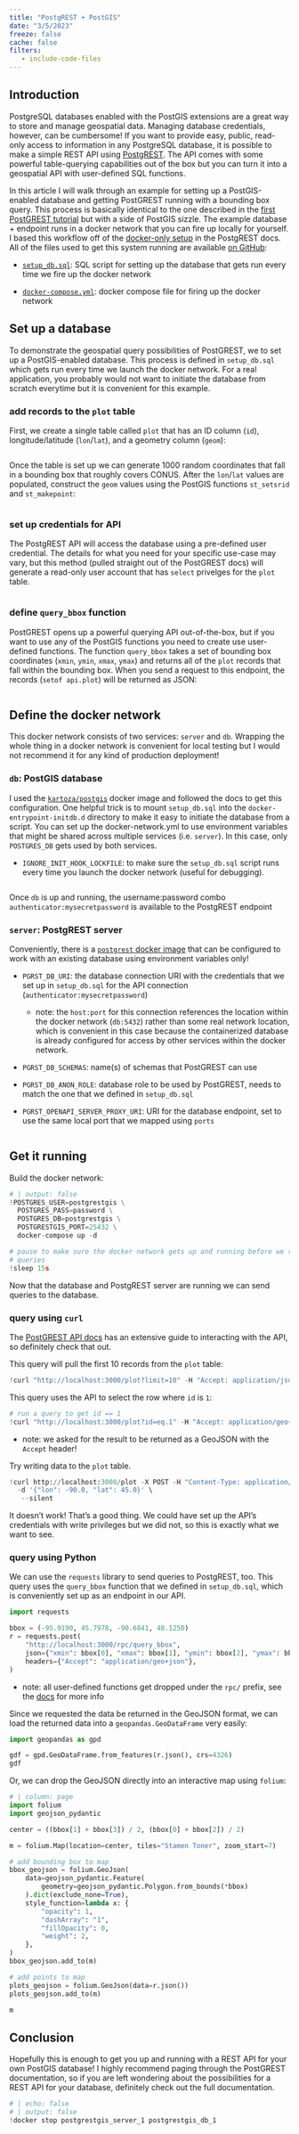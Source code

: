 ```yaml
---
title: "PostgREST + PostGIS"
date: "3/5/2023"
freeze: false
cache: false
filters:
   - include-code-files
---
```


## Introduction
PostgreSQL databases enabled with the PostGIS extensions are a great way to
store and manage geospatial data.
Managing database credentials, however, can be cumbersome!
If you want to provide easy, public, read-only access to information in any
PostgreSQL database, it is possible to make a simple REST API using
[PostgREST](https://postgrest.org/en/stable/).
The API comes with some powerful table-querying capabilities out of the box but
you can turn it into a geospatial API with user-defined SQL functions.

In this article I will walk through an example for setting up a PostGIS-enabled
database and getting PostGREST running with a bounding box query.
This process is basically identical to the one described in the
[first PostGREST tutorial](https://postgrest.org/en/stable/tutorials/tut0.html#step-4-create-database-for-api)
but with a side of PostGIS sizzle.
The example database + endpoint runs in a docker network that you can fire up
locally for yourself.
I based this workflow off of the
[docker-only setup](https://postgrest.org/en/stable/install.html#containerized-postgrest-and-db-with-docker-compose)
in the PostgREST docs.
All of the files used to get this system running are available
[on GitHub](https://github.com/hrodmn/hrodmn.dev/blob/main/posts/postgrestgis/):

* [`setup_db.sql`](setup_db.sql): SQL script for setting up the database that
gets run every time we fire up the docker network

* [`docker-compose.yml`](docker-compose.yml): docker compose file for firing up
the docker network

## Set up a database
To demonstrate the geospatial query possibilities of PostGREST, we to set up a
PostGIS-enabled database.
This process is defined in `setup_db.sql` which gets run every time we launch
the docker network.
For a real application, you probably would not want to initiate the database
from scratch everytime but it is convenient for this example.

### add records to the `plot` table
First, we create a single table called `plot` that has an ID column (`id`),
longitude/latitude (`lon`/`lat`), and a geometry column (`geom`):

```.sql
```

Once the table is set up we can generate 1000 random coordinates that fall in a
bounding box that roughly covers CONUS.
After the `lon`/`lat` values are populated, construct the `geom` values using
the PostGIS functions `st_setsrid` and `st_makepoint`:

```.sql
```

### set up credentials for API
The PostgREST API will access the database using a pre-defined user credential.
The details for what you need for your specific use-case may vary, but this
method (pulled straight out of the PostGREST docs) will generate a read-only
user account that has `select` privelges for the `plot` table.

```.sql
```

### define `query_bbox` function
PostGREST opens up a powerful querying API out-of-the-box, but if you want to
use any of the PostGIS functions you need to create use user-defined functions.
The function `query_bbox` takes a set of bounding box coordinates (`xmin`,
`ymin`, `xmax`, `ymax`) and returns all of the `plot` records that fall within
the bounding box.
When you send a request to this endpoint, the records (`setof api.plot`) will be
returned as JSON:

```.sql
```

## Define the docker network
This docker network consists of two services: `server` and `db`.
Wrapping the whole thing in a docker network is convenient for local testing but
I would not recommend it for any kind of production deployment!

### `db`: PostGIS database
I used the [`kartoza/postgis`](https://hub.docker.com/r/kartoza/postgis/) docker
image and followed the docs to get this configuration.
One helpful trick is to mount `setup_db.sql` into the
`docker-entrypoint-initdb.d` directory to make it easy to initiate the database
from a script.
You can set up the docker-network.yml to use environment variables that might be
shared across multiple services (i.e. `server`).
In this case, only `POSTGRES_DB` gets used by both services.

* `IGNORE_INIT_HOOK_LOCKFILE`: to make sure the `setup_db.sql` script runs every
time you launch the docker network (useful for debugging).

```.yml
```
Once `db` is up and running, the username:password  combo 
`authenticator:mysecretpassword` is available to the PostgREST endpoint

### `server`: PostgREST server
Conveniently, there is a
[`postgrest` docker image](https://hub.docker.com/r/postgrest/postgrest) 
that can be configured to work with an existing database using environment
variables only!

* `PGRST_DB_URI`: the database connection URI with the credentials that we set
up in `setup_db.sql` for the API connection (`authenticator:mysecretpassword`)
  * note: the `host:port` for this connection references the location within
  the docker network (`db:5432`) rather than some real network location, which
  is convenient in this case because the containerized database is already
  configured for access by other services within the docker network.

* `PGRST_DB_SCHEMAS`: name(s) of schemas that PostGREST can use

* `PGRST_DB_ANON_ROLE`: database role to be used by PostGREST, needs to match
the one that we defined in `setup_db.sql`

* `PGRST_OPENAPI_SERVER_PROXY_URI`: URI for the database endpoint, set to use
the same local port that we mapped using `ports`

```.yml
```

## Get it running
Build the docker network:
```python
# | output: false
!POSTGRES_USER=postgrestgis \
  POSTGRES_PASS=password \
  POSTGRES_DB=postgrestgis \
  POSTGRESTGIS_PORT=25432 \
  docker-compose up -d

# pause to make sure the docker network gets up and running before we run any
# queries
!sleep 15s
```
Now that the database and PostgREST server are running we can send queries to 
the database.

### query using `curl`
The [PostGREST API docs](https://postgrest.org/en/stable/api.html) has an
extensive guide to interacting with the API, so definitely check that out.

This query will pull the first 10 records from the `plot` table:
```python
!curl "http://localhost:3000/plot?limit=10" -H "Accept: application/json" --silent
```

This query uses the API to select the row where `id` is `1`:
```python
# run a query to get id == 1
!curl "http://localhost:3000/plot?id=eq.1" -H "Accept: application/geo+json" --silent
```

* note: we asked for the result to be returned as a GeoJSON with the `Accept`
header!

Try writing data to the `plot` table.
```python
!curl http://localhost:3000/plot -X POST -H "Content-Type: application/json" \
  -d '{"lon": -90.0, "lat": 45.0}' \
   --silent
```
It doesn't work!
That's a good thing.
We could have set up the API's credentials with write privileges but we did not,
so this is exactly what we want to see.

### query using Python
We can use the `requests` library to send queries to PostgREST, too.
This query uses the `query_bbox` function that we defined in `setup_db.sql`,
which is conveniently set up as an endpoint in our API.
```python
import requests

bbox = (-95.9190, 45.7978, -90.6841, 48.1250)
r = requests.post(
    "http://localhost:3000/rpc/query_bbox",
    json={"xmin": bbox[0], "xmax": bbox[1], "ymin": bbox[2], "ymax": bbox[3]},
    headers={"Accept": "application/geo+json"},
)
```

* note: all user-defined functions get dropped under the `rpc/` prefix, see the
[docs](https://postgrest.org/en/stable/api.html#stored-procedures) for more info

Since we requested the data be returned in the GeoJSON format, we can load the
returned data into a `geopandas.GeoDataFrame` very easily:
```python
import geopandas as gpd

gdf = gpd.GeoDataFrame.from_features(r.json(), crs=4326)
gdf
```

Or, we can drop the GeoJSON directly into an interactive map using `folium`:
```python
# | column: page
import folium
import geojson_pydantic

center = ((bbox[1] + bbox[3]) / 2, (bbox[0] + bbox[2]) / 2)

m = folium.Map(location=center, tiles="Stamen Toner", zoom_start=7)

# add bounding box to map
bbox_geojson = folium.GeoJson(
    data=geojson_pydantic.Feature(
        geometry=geojson_pydantic.Polygon.from_bounds(*bbox)
    ).dict(exclude_none=True),
    style_function=lambda x: {
        "opacity": 1,
        "dashArray": "1",
        "fillOpacity": 0,
        "weight": 2,
    },
)
bbox_geojson.add_to(m)

# add points to map
plots_geojson = folium.GeoJson(data=r.json())
plots_geojson.add_to(m)

m

```

## Conclusion
Hopefully this is enough to get you up and running with a REST API for your own
PostGIS database!
I highly recommend paging through the PostGREST documentation, so if you are
left wondering about the possibilities for a REST API for your database,
definitely check out the full documentation.

```python
# | echo: false
# | output: false
!docker stop postgrestgis_server_1 postgrestgis_db_1
```



































